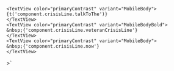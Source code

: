

    <TextView color="primaryContrast" variant="MobileBody">
    {t('component.crisisLine.talkToThe')}
    </TextView>
    <TextView color="primaryContrast" variant="MobileBodyBold">
    &nbsp;{'component.crisisLine.veteranCrisisLine'}
    </TextView>
    <TextView color="primaryContrast" variant="MobileBody">
    &nbsp;{'component.crisisLine.now'}
    </TextView>
</CtaButton>>`


<ComponentTopInfo componentName="CtaButton" example={exampleString} codeString={CtaButtonString} />
